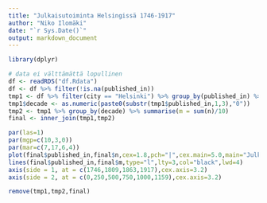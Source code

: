 ```yaml
---
title: "Julkaisutoiminta Helsingissä 1746-1917"
author: "Niko Ilomäki"
date: "`r Sys.Date()`"
output: markdown_document
---
```


```r
library(dplyr)
```

```r
# data ei välttämättä lopullinen
df <- readRDS("df.Rdata")
df <- df %>% filter(!is.na(published_in))
tmp1 <- df %>% filter(city == "Helsinki") %>% group_by(published_in) %>% tally() %>% arrange(published_in)
tmp1$decade <- as.numeric(paste0(substr(tmp1$published_in,1,3),"0"))
tmp2 <- tmp1 %>% group_by(decade) %>% summarise(m = sum(n)/10)
final <- inner_join(tmp1,tmp2)
```

```r
par(las=1)
par(mgp=c(10,3,0))
par(mar=c(7,17,6,4))
plot(final$published_in,final$n,cex=1.8,pch="|",cex.main=5.0,main="Julkaisutoiminta Helsingissä 1746-1917",cex.lab=5.0,xlab="",ylab="Dokumenttia / vuosi",axes=FALSE,col="black")
lines(final$published_in,final$m,type="l",lty=3,col="black",lwd=4)
axis(side = 1, at = c(1746,1809,1863,1917),cex.axis=3.2)
axis(side = 2, at = c(0,250,500,750,1000,1159),cex.axis=3.2)
```

```r
remove(tmp1,tmp2,final)
```
